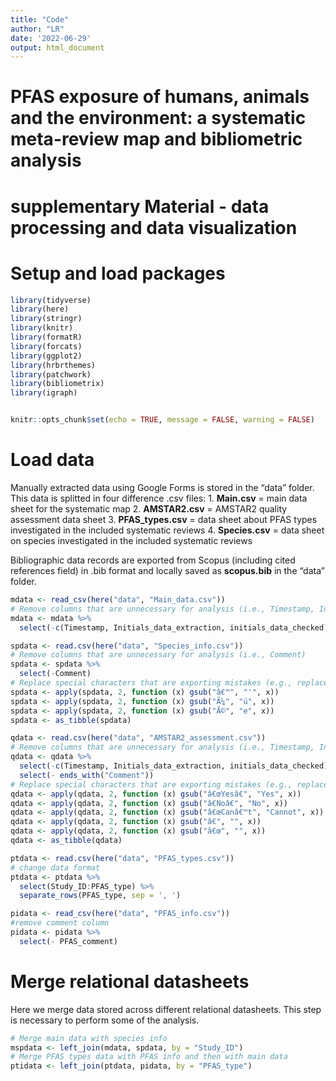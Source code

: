 ```yaml
---
title: "Code"
author: "LR"
date: '2022-06-29'
output: html_document
---
```

# PFAS exposure of humans, animals and the environment: a systematic meta-review map and bibliometric analysis  

# supplementary Material - data processing and data visualization

# Setup and load packages

```r
library(tidyverse)
library(here)
library(stringr)
library(knitr)
library(formatR)
library(forcats)
library(ggplot2)
library(hrbrthemes) 
library(patchwork)
library(bibliometrix)
library(igraph)


knitr::opts_chunk$set(echo = TRUE, message = FALSE, warning = FALSE)

```

# Load data

Manually extracted data using Google Forms is stored in the "data" folder. This data is splitted in four difference .csv files:
1. **Main.csv** = main data sheet for the systematic map
2. **AMSTAR2.csv** = AMSTAR2 quality assessment data sheet
3. **PFAS_types.csv** = data sheet about PFAS types investigated in the included systematic reviews
4. **Species.csv** = data sheet on species investigated in the included systematic reviews

Bibliographic data records are exported from Scopus (including cited references field) in .bib format and locally saved as **scopus.bib** in the "data" folder.

```r
mdata <- read_csv(here("data", "Main_data.csv"))
# Remove columns that are unnecessary for analysis (i.e., Timestamp, Initials_data_extraction, and initials_data_checked)
mdata <- mdata %>% 
  select(-c(Timestamp, Initials_data_extraction, initials_data_checked))

spdata <- read.csv(here("data", "Species_info.csv"))
# Remove columns that are unnecessary for analysis (i.e., Comment)
spdata <- spdata %>% 
  select(-Comment)
# Replace special characters that are exporting mistakes (e.g., replace "Ã¼" with "ü")
spdata <- apply(spdata, 2, function (x) gsub("â€™", "'", x))
spdata <- apply(spdata, 2, function (x) gsub("Ã¼", "ü", x))
spdata <- apply(spdata, 2, function (x) gsub("Ã©", "e", x))
spdata <- as_tibble(spdata)

qdata <- read.csv(here("data", "AMSTAR2_assessment.csv"))
# Remove columns that are unnecessary for analysis (i.e., Timestamp, Initials_data_extraction, initials_data_checked, and all answers comment [e.g., Q1_comment])
qdata <- qdata %>% 
  select(-c(Timestamp, Initials_data_extraction, initials_data_checked)) %>% 
  select(- ends_with("Comment"))
# Replace special characters that are exporting mistakes (e.g., replace "â€œYesâ€" with "Yes")
qdata <- apply(qdata, 2, function (x) gsub("â€œYesâ€", "Yes", x))
qdata <- apply(qdata, 2, function (x) gsub("â€Noâ€", "No", x))
qdata <- apply(qdata, 2, function (x) gsub("â€œCanâ€™t", "Cannot", x))
qdata <- apply(qdata, 2, function (x) gsub("â€", "", x))
qdata <- apply(qdata, 2, function (x) gsub("â€œ", "", x))
qdata <- as_tibble(qdata)

ptdata <- read.csv(here("data", "PFAS_types.csv"))
# change data format
ptdata <- ptdata %>% 
  select(Study_ID:PFAS_type) %>% 
  separate_rows(PFAS_type, sep = ', ')

pidata <- read_csv(here("data", "PFAS_info.csv"))
#remove comment column
pidata <- pidata %>% 
  select(- PFAS_comment)
```
# Merge relational datasheets

Here we merge data stored across different relational datasheets. This step is necessary to perform some of the analysis.

```r
# Merge main data with species info
mspdata <- left_join(mdata, spdata, by = "Study_ID")
# Merge PFAS types data with PFAS info and then with main data
ptidata <- left_join(ptdata, pidata, by = "PFAS_type")

```

